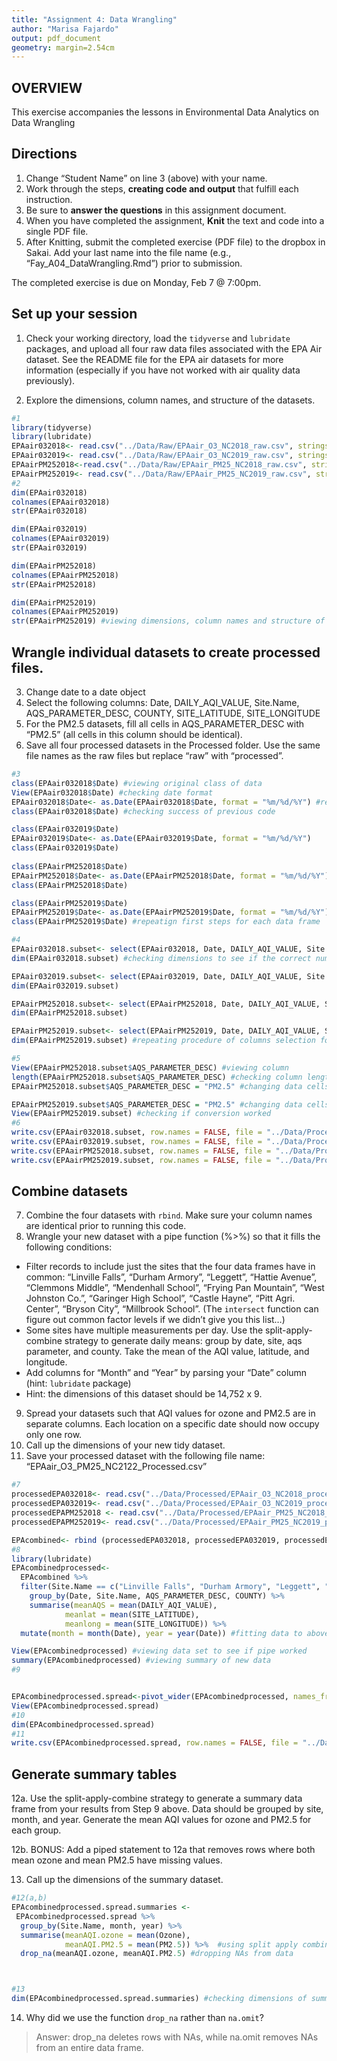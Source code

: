 ```yaml
---
title: "Assignment 4: Data Wrangling"
author: "Marisa Fajardo"
output: pdf_document
geometry: margin=2.54cm
---
```


## OVERVIEW

This exercise accompanies the lessons in Environmental Data Analytics on Data Wrangling 

## Directions
1. Change "Student Name" on line 3 (above) with your name.
2. Work through the steps, **creating code and output** that fulfill each instruction.
3. Be sure to **answer the questions** in this assignment document.
4. When you have completed the assignment, **Knit** the text and code into a single PDF file.
5. After Knitting, submit the completed exercise (PDF file) to the dropbox in Sakai. Add your last name into the file name (e.g., "Fay_A04_DataWrangling.Rmd") prior to submission.

The completed exercise is due on Monday, Feb 7 @ 7:00pm.

## Set up your session 
1. Check your working directory, load the `tidyverse` and `lubridate` packages, and upload all four raw data files associated with the EPA Air dataset. See the README file for the EPA air datasets for more information (especially if you have not worked with air quality data previously). 

2. Explore the dimensions, column names, and structure of the datasets. 

```r
#1 
library(tidyverse)
library(lubridate)
EPAair032018<- read.csv("../Data/Raw/EPAair_O3_NC2018_raw.csv", stringsAsFactors = TRUE)
EPAair032019<- read.csv("../Data/Raw/EPAair_O3_NC2019_raw.csv", stringsAsFactors = TRUE)
EPAairPM252018<-read.csv("../Data/Raw/EPAair_PM25_NC2018_raw.csv", stringsAsFactors = TRUE)
EPAairPM252019<- read.csv("../Data/Raw/EPAair_PM25_NC2019_raw.csv", stringsAsFactors = TRUE) #loading in csvs
#2
dim(EPAair032018)
colnames(EPAair032018)
str(EPAair032018)

dim(EPAair032019)
colnames(EPAair032019)
str(EPAair032019)

dim(EPAairPM252018)
colnames(EPAairPM252018)
str(EPAairPM252018)

dim(EPAairPM252019)
colnames(EPAairPM252019)
str(EPAairPM252019) #viewing dimensions, column names and structure of data sets, checking that data has been loaded correctly

```

## Wrangle individual datasets to create processed files.
3. Change date to a date object
4. Select the following columns: Date, DAILY_AQI_VALUE, Site.Name, AQS_PARAMETER_DESC, COUNTY, SITE_LATITUDE, SITE_LONGITUDE
5. For the PM2.5 datasets, fill all cells in AQS_PARAMETER_DESC with "PM2.5" (all cells in this column should be identical).
6. Save all four processed datasets in the Processed folder. Use the same file names as the raw files but replace "raw" with "processed".

```r
#3
class(EPAair032018$Date) #viewing original class of data
View(EPAair032018$Date) #checking date format
EPAair032018$Date<- as.Date(EPAair032018$Date, format = "%m/%d/%Y") #recognizing column entries as dates
class(EPAair032018$Date) #checking success of previous code 

class(EPAair032019$Date)
EPAair032019$Date<- as.Date(EPAair032019$Date, format = "%m/%d/%Y")
class(EPAair032019$Date) 
                            
class(EPAairPM252018$Date)
EPAairPM252018$Date<- as.Date(EPAairPM252018$Date, format = "%m/%d/%Y")
class(EPAairPM252018$Date)

class(EPAairPM252019$Date)
EPAairPM252019$Date<- as.Date(EPAairPM252019$Date, format = "%m/%d/%Y")
class(EPAairPM252019$Date) #repeatign first steps for each data frame 

#4
EPAair032018.subset<- select(EPAair032018, Date, DAILY_AQI_VALUE, Site.Name, AQS_PARAMETER_DESC, COUNTY, SITE_LATITUDE, SITE_LONGITUDE ) #selecting columns 
dim(EPAair032018.subset) #checking dimensions to see if the correct number of columns are in place 

EPAair032019.subset<- select(EPAair032019, Date, DAILY_AQI_VALUE, Site.Name, AQS_PARAMETER_DESC, COUNTY, SITE_LATITUDE, SITE_LONGITUDE ) 
dim(EPAair032019.subset)

EPAairPM252018.subset<- select(EPAairPM252018, Date, DAILY_AQI_VALUE, Site.Name, AQS_PARAMETER_DESC, COUNTY, SITE_LATITUDE, SITE_LONGITUDE ) 
dim(EPAairPM252018.subset)

EPAairPM252019.subset<- select(EPAairPM252019, Date, DAILY_AQI_VALUE, Site.Name, AQS_PARAMETER_DESC, COUNTY, SITE_LATITUDE, SITE_LONGITUDE ) 
dim(EPAairPM252019.subset) #repeating procedure of columns selection for all 4 data sets

#5
View(EPAairPM252018.subset$AQS_PARAMETER_DESC) #viewing column
length(EPAairPM252018.subset$AQS_PARAMETER_DESC) #checking column length
EPAairPM252018.subset$AQS_PARAMETER_DESC = "PM2.5" #changing data cells to PM2.5

EPAairPM252019.subset$AQS_PARAMETER_DESC = "PM2.5" #changing data cells to PM2.5
View(EPAairPM252019.subset) #checking if conversion worked 
#6
write.csv(EPAair032018.subset, row.names = FALSE, file = "../Data/Processed/EPAair_O3_NC2018_processed.csv")
write.csv(EPAair032019.subset, row.names = FALSE, file = "../Data/Processed/EPAair_O3_NC2019_processed.csv")
write.csv(EPAairPM252018.subset, row.names = FALSE, file = "../Data/Processed/EPAair_PM25_NC2018_processed.csv")
write.csv(EPAairPM252019.subset, row.names = FALSE, file = "../Data/Processed/EPAair_PM25_NC2019_processed.csv") #saving all four processed data sets
```


## Combine datasets
7. Combine the four datasets with `rbind`. Make sure your column names are identical prior to running this code. 
8. Wrangle your new dataset with a pipe function (%>%) so that it fills the following conditions: 

* Filter records to include just the sites that the four data frames have in common: "Linville Falls", "Durham Armory", "Leggett", "Hattie Avenue", "Clemmons Middle", "Mendenhall School", "Frying Pan Mountain", "West Johnston Co.", "Garinger High School", "Castle Hayne", "Pitt Agri. Center", "Bryson City", "Millbrook School". (The `intersect` function can figure out common factor levels if we didn't give you this list...)
* Some sites have multiple measurements per day. Use the split-apply-combine strategy to generate daily means: group by date, site, aqs parameter, and county. Take the mean of the AQI value, latitude, and longitude.
* Add columns for "Month" and "Year" by parsing your "Date" column (hint: `lubridate` package)
* Hint: the dimensions of this dataset should be 14,752 x 9.

9. Spread your datasets such that AQI values for ozone and PM2.5 are in separate columns. Each location on a specific date should now occupy only one row.
10. Call up the dimensions of your new tidy dataset.
11. Save your processed dataset with the following file name: "EPAair_O3_PM25_NC2122_Processed.csv"

```r
#7
processedEPA032018<- read.csv("../Data/Processed/EPAair_O3_NC2018_processed.csv", stringsAsFactors = TRUE)
processedEPA032019<- read.csv("../Data/Processed/EPAair_O3_NC2019_processed.csv", stringsAsFactors = TRUE)
processedEPAPM252018 <- read.csv("../Data/Processed/EPAair_PM25_NC2018_processed.csv", stringsAsFactors = TRUE)
processedEPAPM252019<- read.csv("../Data/Processed/EPAair_PM25_NC2019_processed.csv", stringsAsFactors = TRUE) #loading in processed data sets

EPAcombined<- rbind (processedEPA032018, processedEPA032019, processedEPAPM252018, processedEPAPM252019) #combining data sets
#8
library(lubridate)
EPAcombinedprocessed<-
  EPAcombined %>%
  filter(Site.Name == c("Linville Falls", "Durham Armory", "Leggett", "Hattie Avenue", "Clemmons Middle", "Mendenhall School", "Frying Pan Mountain", "West Johnston Co.", "Garinger High School", "Castle Hayne", "Pitt Agri. Center", "Bryson City", "Millbrook School")) %>%
    group_by(Date, Site.Name, AQS_PARAMETER_DESC, COUNTY) %>%
    summarise(meanAQS = mean(DAILY_AQI_VALUE),
            meanlat = mean(SITE_LATITUDE),
            meanlong = mean(SITE_LONGITUDE)) %>%
  mutate(month = month(Date), year = year(Date)) #fitting data to above conditions using a pipe

View(EPAcombinedprocessed) #viewing data set to see if pipe worked 
summary(EPAcombinedprocessed) #viewing summary of new data 
#9


EPAcombinedprocessed.spread<-pivot_wider(EPAcombinedprocessed, names_from = AQS_PARAMETER_DESC, values_from = meanAQS)
View(EPAcombinedprocessed.spread)
#10
dim(EPAcombinedprocessed.spread)
#11
write.csv(EPAcombinedprocessed.spread, row.names = FALSE, file = "../Data/Processed/EPAair_O3_PM25_NC2122_Processed.csv")
```


## Generate summary tables
12a. Use the split-apply-combine strategy to generate a summary data frame from your results from Step 9 above. Data should be grouped by site, month, and year. Generate the mean AQI values for ozone and PM2.5 for each group. 

12b. BONUS: Add a piped statement to 12a that removes rows where both mean ozone and mean PM2.5 have missing values. 

13. Call up the dimensions of the summary dataset.


```r
#12(a,b)
EPAcombinedprocessed.spread.summaries <- 
 EPAcombinedprocessed.spread %>%
  group_by(Site.Name, month, year) %>%
  summarise(meanAQI.ozone = mean(Ozone), 
            meanAQI.PM2.5 = mean(PM2.5)) %>%  #using split apply combine to get summary results
  drop_na(meanAQI.ozone, meanAQI.PM2.5) #dropping NAs from data



#13
dim(EPAcombinedprocessed.spread.summaries) #checking dimensions of summaries 
```

14. Why did we use the function `drop_na` rather than `na.omit`?

> Answer: drop_na deletes rows with NAs, while na.omit removes NAs from an entire data frame. 
